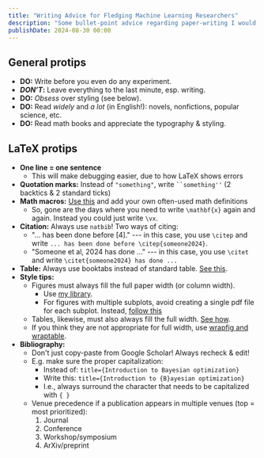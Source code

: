 ```yaml
---
title: "Writing Advice for Fledging Machine Learning Researchers"
description: "Some bullet-point advice regarding paper-writing I would give to my younger self."
publishDate: 2024-08-30 00:00
---
```



## General protips

- **DO:** Write before you even do any experiment.
- **_DON’T_:** Leave everything to the last minute, esp. writing.
- **DO:** _Obsess_ over styling (see below).
- **DO:** Read _widely_ and _a lot_ (in English!): novels, nonfictions,
  popular science, etc.
- **DO:** Read math books and appreciate the typography & styling.

## LaTeX protips

- **One line = one sentence**
  - This will make debugging easier, due to how LaTeX shows errors
- **Quotation marks:** Instead of `"something"`, write ` ``something'' `
  (2 backtics & 2 standard ticks)
- **Math macros:** [Use this](https://github.com/goodfeli/dlbook_notation/blob/master/math_commands.tex)
  and add your own often-used math definitions
  - So, gone are the days where you need to write `\mathbf{x}` again and again.
    Instead you could just write `\vx`.
- **Citation:** Always use `natbib`! Two ways of citing:
  - "... has been done before [4]." --- in this case, you use `\citep`
    and write `... has been done before \citep{someone2024}`.
  - "Someone et al, 2024 has done ..." --- in this case, you use `\citet`
    and write `\citet{someone2024} has done ...`
- **Table:** Always use booktabs instead of standard table. [See this](https://nhigham.com/2019/11/19/better-latex-tables-with-booktabs/).
- **Style tips:**
  - Figures must always fill the full paper width (or column width).
    - Use [my library](https://github.com/wiseodd/pub-ready-plots).
    - For figures with multiple subplots, avoid creating a single pdf file
      for each subplot. Instead, [follow this](https://github.com/wiseodd/pub-ready-plots?tab=readme-ov-file#creating-a-figure-with-multiple-subplots)
  - Tables, likewise, must also always fill the full width.
    [See how](https://tex.stackexchange.com/questions/240154/setting-table-width-exactly-to-linewidth).
  - If you think they are not appropriate for full width, use [wrapfig and wraptable](https://www.overleaf.com/learn/latex/Positioning_images_and_tables).
- **Bibliography:**
  - Don't just copy-paste from Google Scholar! Always recheck & edit!
  - E.g. make sure the proper capitalization:
    - Instead of: `title={Introduction to Bayesian optimization}`
    - Write this: `title={Introduction to {B}ayesian optimization}`
    - I.e., always surround the character that needs to be capitalized
      with `{ }`
  - Venue precedence if a publication appears in multiple venues
    (top = most prioritized):
    1. Journal
    2. Conference
    3. Workshop/symposium
    4. ArXiv/preprint
